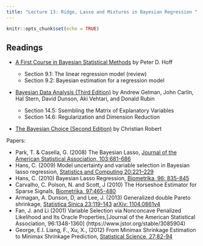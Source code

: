 ```yaml
---
title: "Lecture 13: Ridge, Lasso and Mixtures in Bayesian Regression "
---
```


```r
knitr::opts_chunk$set(echo = TRUE)
```


## Readings

  

- [A First Course in Bayesian Statistical Methods](https://find.library.duke.edu/catalog/DUKE004968562) by Peter D. Hoff
 
  + Section 9.1: The linear regression model (review)
  + Section 9.2: Bayesian estimation for a regression model
  
 



- [Bayesian Data Analysis (Third Edition)](https://find.library.duke.edu/catalog/DUKE006588051?utm_campaign=bento&utm_content=bento_result_link&utm_source=library.duke.edu&utm_medium=referral) by Andrew Gelman, John Carlin, Hal Stern, David Dunson, Aki Vehtari, and Donald Rubin

  + Section 14.5: Ssembling the Matrix of Explanatory Variables
  + Section 14.6: Regularization and Dimension Reduction


- [The Bayesian Choice (Second Edition)](https://link-springer-com.proxy.lib.duke.edu/content/pdf/10.1007%2F0-387-71599-1.pdf)    by Christian Robert

Papers: 

  + Park, T.  & Casella, G.  (2008) The Bayesian Lasso, [Journal of the American Statistical Association, 103:681-686](https://www.tandfonline.com/doi/abs/10.1198/016214508000000337)
  + Hans, C. (2009) Model uncertainty and variable selection in Bayesian lasso regression, [Statistics and Computing 20:221–229](https://doi.org/10.1007/s11222-009-9160-9)
  + Hans, C. (2010) Bayesian Lasso Regression, [Biometrika, 96: 835-845](https://doi.org/10.1093/biomet/asp047)
  + Carvalho, C. Polson, N. and Scott, J (2010) The Horseshoe Estimator for Sparse Signals, [Biometrika,  97:465-480](https://www.jstor.org/stable/25734098)
  + Armagan, A. Dunson, D, and Lee, J. (2013) Generalized double Pareto shrinkage, [Statistica Sinica 23:119-143](doi:http://dx.doi.org/10.5705/ss.2011.048) [arXiv: 1104.0861v4](https://doi.org/10.48550/arXiv.1104.0861)
  + Fan, J. and Li (2001) Variable Selection via Nonconcave Penalized Likelihood and Its Oracle Properties,[Journal of the American Statistical Association, 96:1348-1360] (https://www.jstor.org/stable/3085904)
  + George, E.I. Liang, F., Xu, X., (2012) From Minimax Shrinkage Estimation to Minimax Shrinkage Prediction, [Statistical Science, 27:82-94](https://www.jstor.org/stable/23208825) 

    